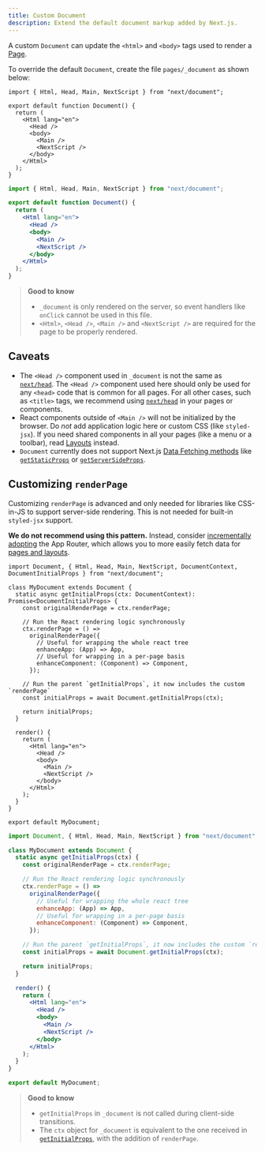 ```yaml
---
title: Custom Document
description: Extend the default document markup added by Next.js.
---
```


A custom `Document` can update the `<html>` and `<body>` tags used to render a [Page](/docs/pages/building-your-application/routing/pages-and-layouts).

To override the default `Document`, create the file `pages/_document` as shown below:

```tsx title="pages/_document.tsx" switcher
import { Html, Head, Main, NextScript } from "next/document";

export default function Document() {
  return (
    <Html lang="en">
      <Head />
      <body>
        <Main />
        <NextScript />
      </body>
    </Html>
  );
}
```

```jsx title="pages/_document.jsx" switcher
import { Html, Head, Main, NextScript } from "next/document";

export default function Document() {
  return (
    <Html lang="en">
      <Head />
      <body>
        <Main />
        <NextScript />
      </body>
    </Html>
  );
}
```

> **Good to know**
>
> - `_document` is only rendered on the server, so event handlers like `onClick` cannot be used in this file.
> - `<Html>`, `<Head />`, `<Main />` and `<NextScript />` are required for the page to be properly rendered.

## Caveats

- The `<Head />` component used in `_document` is not the same as [`next/head`](/docs/pages/api-reference/components/head). The `<Head />` component used here should only be used for any `<head>` code that is common for all pages. For all other cases, such as `<title>` tags, we recommend using [`next/head`](/docs/pages/api-reference/components/head) in your pages or components.
- React components outside of `<Main />` will not be initialized by the browser. Do _not_ add application logic here or custom CSS (like `styled-jsx`). If you need shared components in all your pages (like a menu or a toolbar), read [Layouts](/docs/pages/building-your-application/routing/pages-and-layouts#layout-pattern) instead.
- `Document` currently does not support Next.js [Data Fetching methods](/docs/pages/building-your-application/data-fetching) like [`getStaticProps`](/docs/pages/building-your-application/data-fetching/get-static-props) or [`getServerSideProps`](/docs/pages/building-your-application/data-fetching/get-server-side-props).

## Customizing `renderPage`

Customizing `renderPage` is advanced and only needed for libraries like CSS-in-JS to support server-side rendering. This is not needed for built-in `styled-jsx` support.

**We do not recommend using this pattern.** Instead, consider [incrementally adopting](/docs/app/building-your-application/upgrading/app-router-migration) the App Router, which allows you to more easily fetch data for [pages and layouts](/docs/app/building-your-application/routing/pages-and-layouts).

```tsx title="pages/_document.tsx" switcher
import Document, { Html, Head, Main, NextScript, DocumentContext, DocumentInitialProps } from "next/document";

class MyDocument extends Document {
  static async getInitialProps(ctx: DocumentContext): Promise<DocumentInitialProps> {
    const originalRenderPage = ctx.renderPage;

    // Run the React rendering logic synchronously
    ctx.renderPage = () =>
      originalRenderPage({
        // Useful for wrapping the whole react tree
        enhanceApp: (App) => App,
        // Useful for wrapping in a per-page basis
        enhanceComponent: (Component) => Component,
      });

    // Run the parent `getInitialProps`, it now includes the custom `renderPage`
    const initialProps = await Document.getInitialProps(ctx);

    return initialProps;
  }

  render() {
    return (
      <Html lang="en">
        <Head />
        <body>
          <Main />
          <NextScript />
        </body>
      </Html>
    );
  }
}

export default MyDocument;
```

```jsx title="pages/_document.jsx" switcher
import Document, { Html, Head, Main, NextScript } from "next/document";

class MyDocument extends Document {
  static async getInitialProps(ctx) {
    const originalRenderPage = ctx.renderPage;

    // Run the React rendering logic synchronously
    ctx.renderPage = () =>
      originalRenderPage({
        // Useful for wrapping the whole react tree
        enhanceApp: (App) => App,
        // Useful for wrapping in a per-page basis
        enhanceComponent: (Component) => Component,
      });

    // Run the parent `getInitialProps`, it now includes the custom `renderPage`
    const initialProps = await Document.getInitialProps(ctx);

    return initialProps;
  }

  render() {
    return (
      <Html lang="en">
        <Head />
        <body>
          <Main />
          <NextScript />
        </body>
      </Html>
    );
  }
}

export default MyDocument;
```

> **Good to know**
>
> - `getInitialProps` in `_document` is not called during client-side transitions.
> - The `ctx` object for `_document` is equivalent to the one received in [`getInitialProps`](/docs/pages/api-reference/functions/get-initial-props#context-object), with the addition of `renderPage`.
